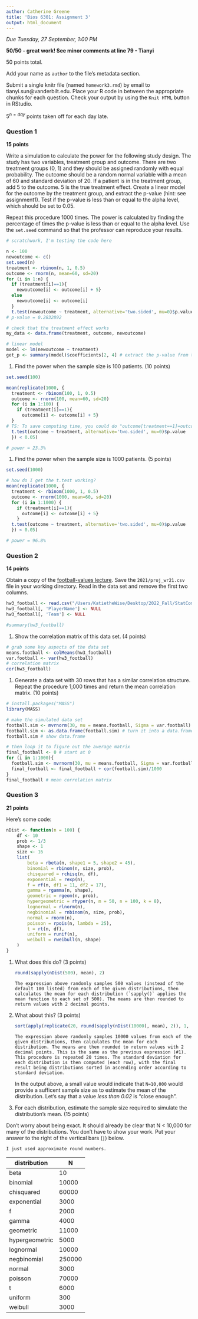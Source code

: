 ```yaml
---
author: Catherine Greene
title: 'Bios 6301: Assignment 3'
output: html_document
---
```


*Due Tuesday, 27 September, 1:00 PM*

**50/50 - great work! See minor comments at line 79 - Tianyi**

50 points total.

Add your name as `author` to the file's metadata section.

Submit a single knitr file (named `homework3.rmd`) by email to tianyi.sun@vanderbilt.edu.
Place your R code in between the appropriate chunks for each question.
Check your output by using the `Knit HTML` button in RStudio.

$5^{n=day}$ points taken off for each day late.

### Question 1 ###

**15 points**

Write a simulation to calculate the power for the following study
design.  The study has two variables, treatment group and outcome.
There are two treatment groups (0, 1) and they should be assigned
randomly with equal probability.  The outcome should be a random normal
variable with a mean of 60 and standard deviation of 20.  If a patient
is in the treatment group, add 5 to the outcome.  5 is the true
treatment effect.  Create a linear model for the outcome by the
treatment group, and extract the p-value (hint: see assignment1).
Test if the p-value is less than or equal to the alpha level, which
should be set to 0.05.

Repeat this procedure 1000 times. The power is calculated by finding
the percentage of times the p-value is less than or equal to the alpha
level.  Use the `set.seed` command so that the professor can reproduce
your results.

```r
# scratchwork, I'm testing the code here

n <- 100 
newoutcome <- c()
set.seed(n)
treatment <- rbinom(n, 1, 0.5)
outcome <- rnorm(n, mean=60, sd=20)
for (i in 1:n) {
  if (treatment[i]==1){
    newoutcome[i] <- outcome[i] + 5}
  else
    newoutcome[i] <- outcome[i]
  }
  t.test(newoutcome ~ treatment, alternative='two.sided', mu=0)$p.value
# p-value = 0.2832892

# check that the treatment effect works
my_data <- data.frame(treatment, outcome, newoutcome)

# linear model
model <- lm(newoutcome ~ treatment)
get_p <- summary(model)$coefficients[2, 4] # extract the p-value from the linear model

```

1. Find the power when the sample size is 100 patients. (10 points)

```r
set.seed(100)

mean(replicate(1000, {
  treatment <- rbinom(100, 1, 0.5)
  outcome <- rnorm(100, mean=60, sd=20)
  for (i in 1:100) {
    if (treatment[i]==1){
      outcome[i] <- outcome[i] + 5}
  }
# TS: To save computing time, you could do "outcome[treatment==1]=outcome[treatment==1]+5". Try to avoid for loop in such case 
  t.test(outcome ~ treatment, alternative='two.sided', mu=0)$p.value
  }) < 0.05)

# power = 23.3%

```

1. Find the power when the sample size is 1000 patients. (5 points)

```r

set.seed(1000)

# how do I get the t.test working?
mean(replicate(1000, {
  treatment <- rbinom(1000, 1, 0.5)
  outcome <- rnorm(1000, mean=60, sd=20)
  for (i in 1:1000) {
    if (treatment[i]==1){
      outcome[i] <- outcome[i] + 5}
    }
  t.test(outcome ~ treatment, alternative='two.sided', mu=0)$p.value
  }) < 0.05)

# power = 96.8%
```

### Question 2 ###

**14 points**

Obtain a copy of the [football-values lecture](https://github.com/couthcommander/football-values).
Save the `2021/proj_wr21.csv` file in your working directory.  Read
in the data set and remove the first two columns.

```r
hw3_football <- read.csv("/Users/KatietheWise/Desktop/2022_Fall/StatComp/Homework/proj_wr21.csv")
hw3_football[, 'PlayerName'] <- NULL
hw3_football[, 'Team'] <- NULL

#summary(hw3_football)
```

1. Show the correlation matrix of this data set. (4 points)
```r
# grab some key aspects of the data set
means.football <- colMeans(hw3_football)
var.football <- var(hw3_football)
# correlation matrix
cor(hw3_football)

```

1. Generate a data set with 30 rows that has a similar correlation
structure.  Repeat the procedure 1,000 times and return the mean
correlation matrix. (10 points)

```r
# install.packages("MASS")
library(MASS)

# make the simulated data set
football.sim <- mvrnorm(30, mu = means.football, Sigma = var.football) # simulate from a multivariate normal distribution
football.sim <- as.data.frame(football.sim) # turn it into a data.frame
football.sim # show data.frame

# then loop it to figure out the average matrix
final_football <- 0 # start at 0
for (i in 1:1000){
  football.sim <- mvrnorm(30, mu = means.football, Sigma = var.football) # same as above
  final_football <- final_football + cor(football.sim)/1000
}
final_football # mean correlation matrix
```

### Question 3 ###

**21 points**

Here's some code:

```r
nDist <- function(n = 100) {
    df <- 10
    prob <- 1/3
    shape <- 1
    size <- 16
    list(
        beta = rbeta(n, shape1 = 5, shape2 = 45),
        binomial = rbinom(n, size, prob),
        chisquared = rchisq(n, df),
        exponential = rexp(n),
        f = rf(n, df1 = 11, df2 = 17),
        gamma = rgamma(n, shape),
        geometric = rgeom(n, prob),
        hypergeometric = rhyper(n, m = 50, n = 100, k = 8),
        lognormal = rlnorm(n),
        negbinomial = rnbinom(n, size, prob),
        normal = rnorm(n),
        poisson = rpois(n, lambda = 25),
        t = rt(n, df),
        uniform = runif(n),
        weibull = rweibull(n, shape)
    )
}
```

1. What does this do? (3 points)

    ```r
    round(sapply(nDist(500), mean), 2)
    ```
    
    ```
The expression above randomly samples 500 values (instead of the default 100 listed) from each of the given distributions, then calculates the mean for each distribution (`sapply()` applies the mean function to each set of 500). The means are then rounded to return values with 2 decimal points.
    ```

2. What about this? (3 points)

    ```r
    sort(apply(replicate(20, round(sapply(nDist(10000), mean), 2)), 1, sd))
    ```
    
    ```
The expression above randomly samples 10000 values from each of the given distributions, then calculates the mean for each distribution. The means are then rounded to return values with 2 decimal points. This is the same as the previous expression (#1). This procedure is repeated 20 times. The standard deviation for each distribution is then computed (each row), with the final result being distributions sorted in ascending order according to standard deviation.

    ```

    In the output above, a small value would indicate that `N=10,000` would provide a sufficent sample size as to estimate the mean of the distribution. Let's say that a value *less than 0.02* is "close enough".

1. For each distribution, estimate the sample size required to simulate the distribution's mean. (15 points)

Don't worry about being exact. It should already be clear that N < 10,000 for many of the distributions. You don't have to show your work. Put your answer to the right of the vertical bars (`|`) below.

    I just used approximate round numbers.

distribution|N
---|---
beta|10
binomial|10000
chisquared|60000
exponential|3000
f|2000
gamma|4000
geometric|11000
hypergeometric|5000
lognormal|10000
negbinomial|250000
normal|3000
poisson|70000
t|6000
uniform|300
weibull|3000
